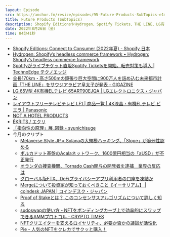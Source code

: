 ```yaml
---
layout: Episode
src: https://anchor.fm/resize/episodes/95-Future-Products-SubTopics-e1mv42s
title: Future Products (SubTopics)
description: Shopify EditionsやHydrogen、Spotify Tickets、THE LINE、LG有機ELテレビ、NOT A HOTEL PRODUCTS、今月のクリプト動向など、最近気になったサブトピックスを話しました。
date: 2022年8月26日（金）
time: 84分41秒
---
```


- [Shopify Editions: Connect to Consumer (2022年夏) - Shopify 日本](https://www.shopify.com/jp/editions/summer2022)
- [Hydrogen: Shopify’s headless commerce framework • Hydrogen: Shopify’s headless commerce framework](https://hydrogen.shopify.dev/)
- [Spotifyがライブチケット直販Spotify Ticketsを開始。転売対策も導入 | TechnoEdge テクノエッジ](https://www.techno-edge.net/article/2022/08/12/173.html)
- [全長170km・高さ500mの鏡張り巨大空間に900万人を詰め込む未来都市計画「THE LINE」をサウジアラビア皇太子が発表 - GIGAZINE](https://gigazine.net/news/20220804-saudi-arabia-future-city-the-line/)
- [LG 65V型 4K有機ELテレビ 65ART90EJQA | LGエレクトロニクス・ジャパン](https://www.lg.com/jp/tv/lg-65art90ejqa)
- [レイアウトフリーテレビテレビ LF1 | 商品一覧 | 4K液晶・有機ELテレビ ビエラ | Panasonic](https://panasonic.jp/viera/products/lf1.html)
- [NOT A HOTEL PRODUCTS](https://notahotel.com/next/products)
- [ÉKRITS / エクリ](https://ekrits.jp/)
- [「指向性の原理」展_図録 - syunichisuge](https://scrapbox.io/syunichisuge/%E3%80%8C%E6%8C%87%E5%90%91%E6%80%A7%E3%81%AE%E5%8E%9F%E7%90%86%E3%80%8D%E5%B1%95_%E5%9B%B3%E9%8C%B2)
- 今月のクリプト
    - [Metaverse Style JP » Solanaの大規模ハッキング、「Slope」が脆弱性認める](https://www.metaverse-style.com/trend/8600)
    - [ポルカドット基盤のAcalaネットワーク、1600億円相当の「aUSD」が不正発行](https://coinpost.jp/?p=376901)
    - [オランダの捜査機関、Tornado Cash関与の開発者を逮捕　業界の反応は](https://coinpost.jp/?p=376565)
    - [グローバル版FTX、DeFiプライバシーアプリ利用者の口座を凍結か](https://coinpost.jp/?p=378384)
    - [Mergeについて投資家が知っておくべきこと【イーサリアム】 | coindesk JAPAN | コインデスク・ジャパン](https://www.coindeskjapan.com/157920/)
    - [Proof of Stakeとは？ このコンセンサスアルゴリズムについて詳しく知る](https://www.ledger.com/ja/academy/blockchain/%E3%83%97%E3%83%AB%E3%83%BC%E3%83%95%E3%82%AA%E3%83%96%E3%82%B9%E3%83%86%E3%83%BC%E3%82%AFpos%E3%81%A8%E3%81%AF)
    - [sudoswapの使い方 - NFTをボンディングカーブ上で効率的にスワップできるAMMプロトコル - CRYPTO TIMES](https://crypto-times.jp/sudoswap/)
    - [NFTクリエイターを支えるロイヤリティ、必要か否かの議論が活性化](https://coinpost.jp/?p=377233)
    - [Pie - 人気のNFTをクレカでサクッと購入！](https://getpie.xyz/)
